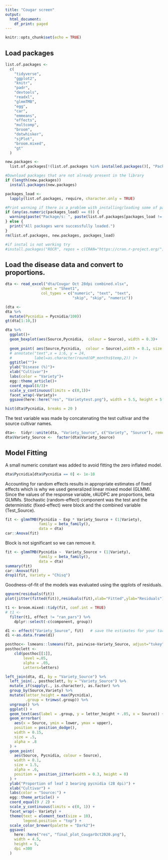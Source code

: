 ```yaml
---
title: "Cougar screen"
output:
  html_document:
    df_print: paged
---
```


```r
knitr::opts_chunk$set(echo = TRUE)
```

## Load packages
```r
list.of.packages <-
  c(
    "tidyverse",
    "ggplot2",
    "knitr",
    "padr",
    "devtools",
    "readxl",
    "glmmTMB",
    "egg",
    "car",
    "emmeans",
    "effects",
    "multcomp",
    "broom",
    "dotwhisker",
    "sjPlot",
    "broom.mixed",
    "gt"
  )

new.packages <-
  list.of.packages[!(list.of.packages %in% installed.packages()[, "Package"])]

#Download packages that are not already present in the library
if (length(new.packages))
  install.packages(new.packages)

packages_load <-
  lapply(list.of.packages, require, character.only = TRUE)

#Print warning if there is a problem with installing/loading some of packages
if (any(as.numeric(packages_load) == 0)) {
  warning(paste("Package/s: ", paste(list.of.packages[packages_load != TRUE], sep = ", "), "not loaded!"))
} else {
  print("All packages were successfully loaded.")
}
rm(list.of.packages, new.packages, packages_load)

#if instal is not working try 
#install.packages("ROCR", repos = c(CRAN="https://cran.r-project.org/"))
```
  
## Load the disease data and convert to proportions. 
```r
dta <- read_excel("dta/Cougar Oct 28dpi combined.xlsx", 
                sheet = "Sheet1",
                col_types = c("numeric", "text", "text", 
                              "skip", "skip", "numeric"))

(dta <-
dta %>% 
  mutate(Pycnidia = Pycnidia/100))
gt(dta[1:10,])
```



```r
dta %>% 
  ggplot()+
  geom_boxplot(aes(Source,Pycnidia,  colour = Source), width = 0.3)+
  
  geom_point( aes(Source,Pycnidia,  colour = Source),width = 0.1, size = 1, position=position_jitter(width=0.2, height=0))+
  # annotate("text",x = 1:6, y = 24, 
  #          label=as.character(round(OP_months$temp,2)) )+
  ggtitle("")+
  ylab("Disease (%)")+
  xlab("Cultivar")+
  labs(color = "Variety")+
  egg::theme_article()+
  coord_equal(8/3)+
  scale_y_continuous(limits = c(0,1))+
  facet_wrap(~Variety)+
  ggsave(here::here("res", "Varietytest.png"), width = 5.5, height = 5.5)

```



```r
hist(dta$Pycnidia, breaks = 20 )

```


The test variable was made by concatenating the test cultivar and the source cultivar names. 
```r
dta<-  tidyr::unite(dta, "Variety_Source", c("Variety", "Source"), remove = FALSE)
dta$Variety_Source <-  factor(dta$Variety_Source)

```


## Model Fitting 
A small numeric constant was added to avoid fitting the zero inflated model. 
```r
dta$Pycnidia[dta$Pycnidia == 0] <- 1e-10

```


Accounting for random effects results in appropriate estimates of fixed effects which is why we used generalized linear mixed model (GLMM). Since the values of the response variable, rAUDPC are proportions, beta GLMMs. Stochastic (random-effect) component was the test and the deterministic (fixed-effect) were block and the combined variable (Test_Source). 
```r
fit <- glmmTMB(Pycnidia ~ Exp * Variety_Source + (1|Variety), 
               family = beta_family(), 
               data = dta)
car::Anova(fit)

```


Block is not significant so we can remove it.
```r
fit <- glmmTMB(Pycnidia ~  Variety_Source + (1|Variety), 
               family = beta_family(), 
               data = dta)
summary(fit)
car::Anova(fit)
drop1(fit, Variety = "Chisq")
```


Goodness-of-fit of the models was evaluated using the qqplots of residuals. 
```r
qqnorm(residuals(fit))
plot(jitter(fitted(fit)),residuals(fit),xlab="Fitted",ylab="Residuals")
```


```r
t1 <- broom.mixed::tidy(fit, conf.int = TRUE)
# t1 <-  
  filter(t1, effect != "ran_pars") %>% 
    dplyr::select(-c(component, group))

```



```r
d1 <- effect("Variety_Source", fit)   # save the estimates for your target effect
d1 <-as.data.frame(d1)
```



```r
posthoc<- lsmeans::lsmeans(fit, pairwise~Variety_Source, adjust="tukey")
posthoclett <- 
    cld(posthoc[[1]], 
        level =.05,
        alpha = .05,
        Letters=letters)

```



```r
left_join(dta, d1, by = "Variety_Source") %>%
  left_join(., posthoclett, by = "Variety_Source") %>%
  mutate_if(sapply(., is.character), as.factor) %>%
  group_by(Source,Variety) %>%
  mutate(letter_height = max(Pycnidia),
         .group = trimws(.group)) %>%
  ungroup() %>%
  ggplot() +
  geom_text(aes(label = .group, y = letter_height + .05, x = Source)) +
  geom_errorbar(
    aes(x = Source, ymin = lower, ymax = upper),
    position = position_dodge(),
    width = 0.15,
    size = .5,
    alpha = .8
  ) +
  geom_point(
    aes(Source, Pycnidia, colour = Source),
    width = 0.1,
    size = 1.5,
    alpha = .6,
    position = position_jitter(width = 0.3, height = 0)
  ) +
  ylab("Proportion of leaf 2 bearing pycnidia (28 dpi)") +
  xlab("Cultivar") +
  labs(color = "Source:") +
  egg::theme_article() +
  coord_equal(9 / 2) +
  scale_y_continuous(limits = c(0, 1)) +
  facet_wrap(~ Variety) +
  theme(text = element_text(size = 10),
        legend.position = "top") +
  scale_color_brewer(palette = "Dark2")+
  ggsave(
    here::here("res", "final_plot_CougarOct2020.png"),
    width = 4.5,
    height = 5,
    dpi =300
  ) 
```
